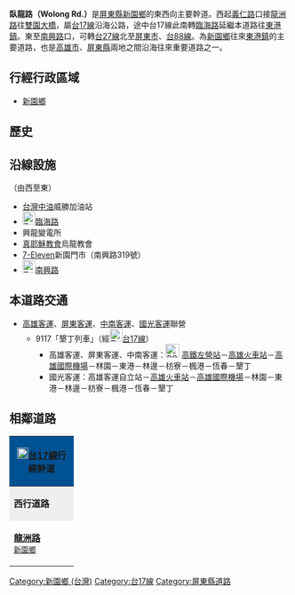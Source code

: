 {{refimprove|time=2013-12-20}}
'''臥龍路（Wolong Rd.）'''是[[屏東縣|屏東縣]][[新園鄉_(台灣)|新園鄉]]的東西向主要幹道。西起[[義仁路_(新園鄉)|義仁路]]口接[[龍洲路_(新園鄉)|龍洲路]]往[[雙園大橋|雙園大橋]]，屬[[台17線|台17線]]沿海公路，途中台17線此南轉[[臨海路_(新園鄉)|臨海路]]延繼本道路往[[東港鎮_(台灣)|東港鎮]]。東至[[南興路_(新園鄉)|南興路]]口，可轉[[台27線|台27線]]北至[[屏東市|屏東市]]、[[台88線|台88線]]。為[[新園鄉_(台灣)|新園鄉]]往來[[東港鎮_(台灣)|東港鎮]]的主要道路，也是[[高雄市|高雄市]]、[[屏東縣|屏東縣]]兩地之間沿海往來重要道路之一。

== 行經行政區域 ==
* [[新園鄉_(台灣)|新園鄉]]

== 歷史 ==
{{expand section}}

== 沿線設施 ==
（由西至東）
* [[台灣中油|台灣中油]]威勝加油站
* [[File:TW_PHW17.svg|23px]][[臨海路_(新園鄉)|臨海路]]
* 興龍變電所
* [[真耶穌教會|真耶穌教會]]烏龍教會
* [[7-Eleven|7-Eleven]]新園門市（南興路319號）
* [[File:TW_PHW27.svg|23px]][[南興路_(新園鄉)|南興路]]

== 本道路交通 ==
* [[高雄客運|高雄客運]]、[[屏東客運|屏東客運]]、[[中南客運|中南客運]]、[[國光客運|國光客運]]聯營
** 9117「墾丁列車」（經[[File:TW_PHW17.svg|23px]][[台17線|台17線]]）
*** 高雄客運、屏東客運、中南客運：[[File:ROC_Taiwan_Railways_Administration_Logo.svg|25px]]<!-- 注释出：[[File:Kaohsiung_Metro_Logo(Logo_Only).svg|25px]] --><!-- 注释出：[[File:THSR_no_text.svg|32px]] -->[[新左營車站|高鐵左營站]]－[[高雄火車站|高雄火車站]]－[[高雄國際機場|高雄國際機場]]－林園－東港－林邊－枋寮－楓港－恆春－墾丁
*** 國光客運：高雄客運自立站－[[高雄火車站|高雄火車站]]－[[高雄國際機場|高雄國際機場]]－林園－東港－林邊－枋寮－楓港－恆春－墾丁

== 相鄰道路 ==
{|  class="toccolours" border="1" cellpadding="4" style="margin: 0 auto; border-collapse: collapse; text-align: center; white-space:nowrap;"
|-

! colspan="5" style="background: #015293;" | '''[[File:TW_PHW17.svg|20px]][[台17線|台17線]]行經幹道'''
|-
| style="background: #efefef;" | '''西行道路'''
| colspan="3" style="background: #efefef;"   |'''[[屏東縣|屏東縣]]段'''
| style="background: #efefef;" | '''南行道路'''
|-
| style="width:100px; height:70px;"| '''[[龍洲路_(新園鄉)|龍洲路]]'''<br /><small>[[新園鄉_(台灣)|新園鄉]]</small>
| width="1px" style="background: #015293;"|
|  style="width:150px; height:70px" | '''臥龍路'''<br /><small>[[新園鄉_(台灣)|新園鄉]]</small>
| width="1px" style="background: #015293;"|
| style="width:100px; height:70px;" | '''[[臨海路_(新園鄉)|臨海路]]'''<br /><small>[[新園鄉_(台灣)|新園鄉]]</small>
{| border="0"
|}
|}

{{DEFAULTSORT:Wolong}}
[[Category:新園鄉_(台灣)|Category:新園鄉 (台灣)]]
[[Category:台17線|Category:台17線]]
[[Category:屏東縣道路|Category:屏東縣道路]]


{{TW-road-stub}}